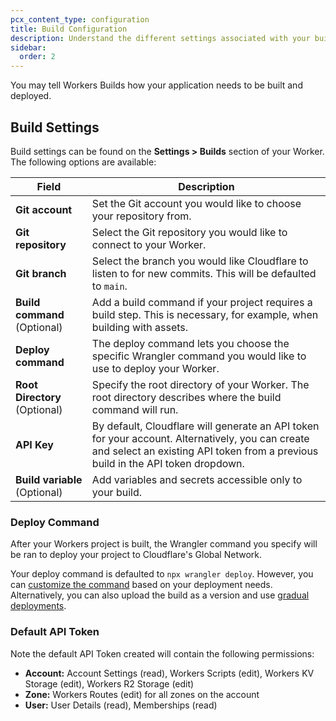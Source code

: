 ```yaml
---
pcx_content_type: configuration
title: Build Configuration
description: Understand the different settings associated with your build.
sidebar:
  order: 2
---
```


You may tell Workers Builds how your application needs to be built and deployed.

## Build Settings

Build settings can be found on the **Settings > Builds** section of your Worker. The following options are available:

| **Field**                     | **Description**                                                                                                                                                                     |
| ----------------------------- | ----------------------------------------------------------------------------------------------------------------------------------------------------------------------------------- |
| **Git account**               | Set the Git account you would like to choose your repository from.                                                                                                                  |
| **Git repository**            | Select the Git repository you would like to connect to your Worker.                                                                                                                 |
| **Git branch**                | Select the branch you would like Cloudflare to listen to for new commits. This will be defaulted to `main`.                                                                         |
| **Build command** (Optional)  | Add a build command if your project requires a build step. This is necessary, for example, when building with assets.                                                               |
| **Deploy command**            | The deploy command lets you choose the specific Wrangler command you would like to use to deploy your Worker.                                                                       |
| **Root Directory** (Optional) | Specify the root directory of your Worker. The root directory describes where the build command will run.                                                                           |
| **API Key**                   | By default, Cloudflare will generate an API token for your account. Alternatively, you can create and select an existing API token from a previous build in the API token dropdown. |
| **Build variable** (Optional) | Add variables and secrets accessible only to your build.                                                                                                                            |

### Deploy Command

After your Workers project is built, the Wrangler command you specify will be ran to deploy your project to Cloudflare's Global Network.

Your deploy command is defaulted to `npx wrangler deploy`. However, you can [customize the command](/workers/wrangler/commands/#deploy) based on your deployment needs. Alternatively, you can also upload the build as a version and use [gradual deployments](/workers/configuration/versions-and-deployments/gradual-deployments/).

### Default API Token

Note the default API Token created will contain the following permissions:

- **Account:** Account Settings (read), Workers Scripts (edit), Workers KV Storage (edit), Workers R2 Storage (edit)
- **Zone:** Workers Routes (edit) for all zones on the account
- **User:** User Details (read), Memberships (read)
